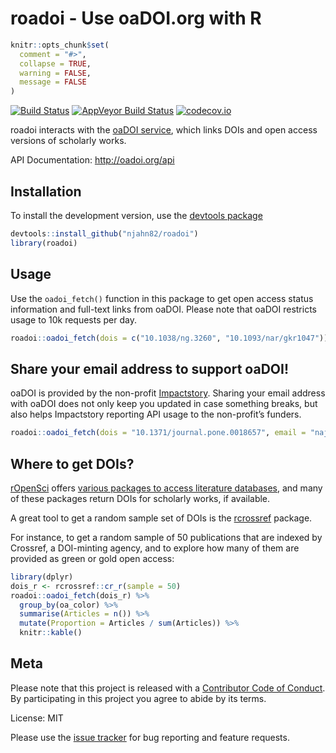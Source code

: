 # roadoi - Use oaDOI.org with R

```r
knitr::opts_chunk$set(
  comment = "#>",
  collapse = TRUE,
  warning = FALSE,
  message = FALSE
)
```


[![Build Status](https://travis-ci.org/njahn82/roadoi.svg?branch=master)](https://travis-ci.org/njahn82/roadoi)
[![AppVeyor Build Status](https://ci.appveyor.com/api/projects/status/github/njahn82/roadoi?branch=master&svg=true)](https://ci.appveyor.com/project/njahn82/roadoi)
[![codecov.io](https://codecov.io/github/njahn82/roadoi/coverage.svg?branch=master)](https://codecov.io/github/njahn82/roadoi?branch=master)

roadoi interacts with the [oaDOI service](http://oadoi.org/), which links DOIs 
and open access versions of scholarly works.

API Documentation: <http://oadoi.org/api>

## Installation

To install the development version, use the [devtools package](https://cran.r-project.org/web/packages/devtools/index.html)

```r
devtools::install_github("njahn82/roadoi")
library(roadoi)
```

## Usage

Use the `oadoi_fetch()` function in this package to get open access status
information and full-text links from oaDOI. Please note that oaDOI restricts
usage to 10k requests per day.

```r
roadoi::oadoi_fetch(dois = c("10.1038/ng.3260", "10.1093/nar/gkr1047"))
```

## Share your email address to support oaDOI!

oaDOI is provided by the non-profit [Impactstory](https://impactstory.org/). 
Sharing your email address with oaDOI does not only keep you updated in case 
something breaks, but also helps Impactstory reporting API usage to the non-profit's funders.

```r
roadoi::oadoi_fetch(dois = "10.1371/journal.pone.0018657", email = "najko.jahn@gmail.com")
```


## Where to get DOIs?

[rOpenSci](https://ropensci.org/) offers [various packages to access literature databases](https://ropensci.org/packages/#literature), and many of these packages return DOIs for scholarly works, if available.

A great tool to get a random sample set of DOIs is the 
[rcrossref](https://github.com/ropensci/rcrossref) package.

For instance, to get a random sample of 50 publications that are indexed by Crossref, a DOI-minting agency, and to explore how many of them are provided as green or gold open access:

```r
library(dplyr)
dois_r <- rcrossref::cr_r(sample = 50)
roadoi::oadoi_fetch(dois_r) %>% 
  group_by(oa_color) %>%
  summarise(Articles = n()) %>%
  mutate(Proportion = Articles / sum(Articles)) %>%
  knitr::kable()
```


## Meta

Please note that this project is released with a [Contributor Code of Conduct](CONDUCT.md). By participating in this project you agree to abide by its terms.

License: MIT

Please use the [issue tracker](https://github.com/njahn82/roadoi/issues) for bug reporting and feature requests.


